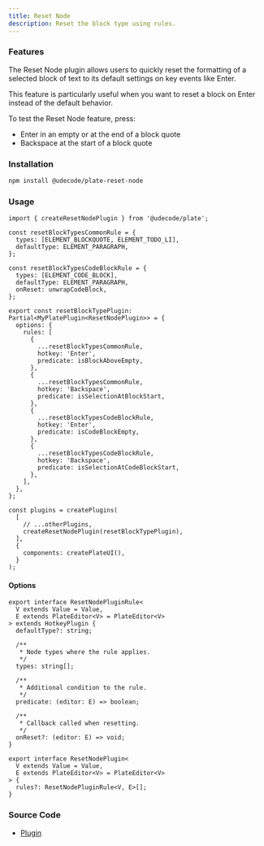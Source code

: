 ```yaml
---
title: Reset Node
description: Reset the block type using rules.
---
```


<ComponentPreview name="playground-demo" id="resetnode" />

### Features

The Reset Node plugin allows users to quickly reset the formatting of a selected block of text to its default settings on key events like Enter.

This feature is particularly useful when you want to reset a block on Enter instead of the default behavior.

To test the Reset Node feature, press:

- Enter in an empty or at the end of a block quote
- Backspace at the start of a block quote

### Installation

```bash
npm install @udecode/plate-reset-node
```

### Usage

```tsx
import { createResetNodePlugin } from '@udecode/plate';

const resetBlockTypesCommonRule = {
  types: [ELEMENT_BLOCKQUOTE, ELEMENT_TODO_LI],
  defaultType: ELEMENT_PARAGRAPH,
};

const resetBlockTypesCodeBlockRule = {
  types: [ELEMENT_CODE_BLOCK],
  defaultType: ELEMENT_PARAGRAPH,
  onReset: unwrapCodeBlock,
};

export const resetBlockTypePlugin: Partial<MyPlatePlugin<ResetNodePlugin>> = {
  options: {
    rules: [
      {
        ...resetBlockTypesCommonRule,
        hotkey: 'Enter',
        predicate: isBlockAboveEmpty,
      },
      {
        ...resetBlockTypesCommonRule,
        hotkey: 'Backspace',
        predicate: isSelectionAtBlockStart,
      },
      {
        ...resetBlockTypesCodeBlockRule,
        hotkey: 'Enter',
        predicate: isCodeBlockEmpty,
      },
      {
        ...resetBlockTypesCodeBlockRule,
        hotkey: 'Backspace',
        predicate: isSelectionAtCodeBlockStart,
      },
    ],
  },
};

const plugins = createPlugins(
  [
    // ...otherPlugins,
    createResetNodePlugin(resetBlockTypePlugin),
  ],
  {
    components: createPlateUI(),
  }
);
```

#### Options

```tsx
export interface ResetNodePluginRule<
  V extends Value = Value,
  E extends PlateEditor<V> = PlateEditor<V>
> extends HotkeyPlugin {
  defaultType?: string;

  /**
   * Node types where the rule applies.
   */
  types: string[];

  /**
   * Additional condition to the rule.
   */
  predicate: (editor: E) => boolean;

  /**
   * Callback called when resetting.
   */
  onReset?: (editor: E) => void;
}

export interface ResetNodePlugin<
  V extends Value = Value,
  E extends PlateEditor<V> = PlateEditor<V>
> {
  rules?: ResetNodePluginRule<V, E>[];
}
```

### Source Code

- [Plugin](https://github.com/udecode/plate/blob/main/packages/reset-node/src/createResetNodePlugin.ts)
